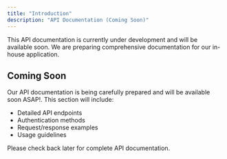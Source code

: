```yaml
---
title: "Introduction"
description: "API Documentation (Coming Soon)"
---
```


<Note>
  This API documentation is currently under development and will be available
  soon. We are preparing comprehensive documentation for our in-house
  application.
</Note>

## Coming Soon

Our API documentation is being carefully prepared and will be available soon ASAP!. This section will include:

- Detailed API endpoints
- Authentication methods
- Request/response examples
- Usage guidelines

Please check back later for complete API documentation.
